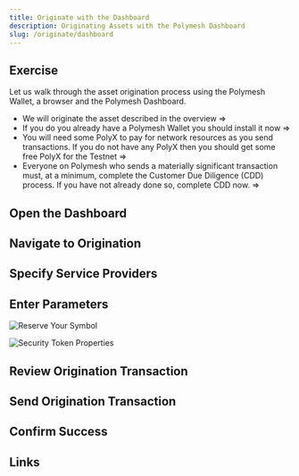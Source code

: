 ```yaml
---
title: Originate with the Dashboard
description: Originating Assets with the Polymesh Dashboard
slug: /originate/dashboard
---
```


## Exercise

Let us walk through the asset origination process using the Polymesh Wallet, a browser and the Polymesh Dashboard.

- We will originate the asset described in the overview =>
- If you do you already have a Polymesh Wallet you should install it now =>
- You will need some PolyX to pay for network resources as you send transactions. If you do not have any PolyX then you should get some free PolyX for the Testnet =>
- Everyone on Polymesh who sends a materially significant transaction must, at a minimum, complete the Customer Due Diligence (CDD) process. If you have not already done so, complete CDD now. =>

## Open the Dashboard

## Navigate to Origination

## Specify Service Providers

## Enter Parameters

![Reserve Your Symbol](images/reserve_your_symbol.png)

![Security Token Properties](images/security_token_properties.png)

## Review Origination Transaction

## Send Origination Transaction

## Confirm Success

## Links
